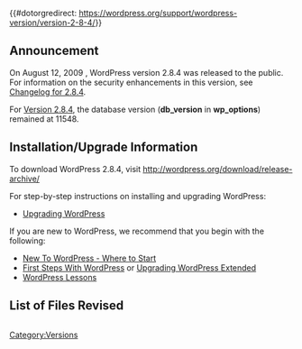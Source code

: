 {{#dotorgredirect: https://wordpress.org/support/wordpress-version/version-2-8-4/}}
{{Languages|
{{en|Version 2.8.4}}
{{ja|Version 2.8.4}}
}}

== Announcement ==
On August 12, 2009 , WordPress version 2.8.4 was released to the public. For information on the security enhancements in this version, see [[Changelog/2.8.4|Changelog for 2.8.4]].

For [[Version_2.8.4|Version 2.8.4]], the database version ('''db_version''' in '''wp_options''') remained at 11548.

==Installation/Upgrade Information==
To download WordPress 2.8.4, visit http://wordpress.org/download/release-archive/

For step-by-step instructions on installing and upgrading WordPress:

* [[Upgrading WordPress]]

If you are new to WordPress, we recommend that you begin with the following:
* [[New To WordPress - Where to Start]]
* [[First Steps With WordPress]] or [[Upgrading WordPress Extended]]
* [[WordPress Lessons]]
<!--
== New User Features ==
*

== Developer / Power User Stuff ==
*
-->
==List of Files Revised==
<pre>

</pre>

{{Versions}}

[[Category:Versions]]